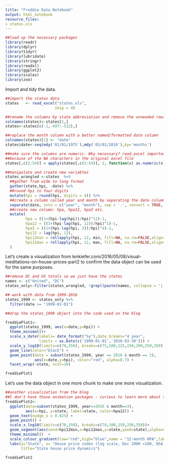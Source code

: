 ```yaml
---
title: "Freddie Data Notebook"
output: html_notebook
resource_files:
- states.xls
---
```



```r
##load up the necessary packages
library(readr)
library(dplyr)
library(tidyr)
library(lubridate)
library(stringr)
library(readxl)
library(ggplot2)
library(scales)
library(zoo)
```

Import and tidy the data.

```r
##import the states data
states   <- read_excel("states.xls", 
                      skip = 4)

##rename the columns by state abbreviation and remove the unneeded rows at the bottom
colnames(states)<-states[1,]
states<-states[c(-1,-497:-512),]

##replace the month column with a better named/formatted date column
colnames(states)[1] <- "date"
states$date<-seq(mdy('01/01/1975'),mdy('03/01/2016'),by='months')

##make sure the columns are numeric. Why necessary? read_excel imported the data as characters
##because of the NA characters in the original excel file
states[,c(2:54)] = apply(states[,c(2:54)], 2, function(x) as.numeric(x))

##manipulate and create new variables
states_wrangled <-states  %>% 
  ##gather from wide to long format 
  gather(state,hpi, -date) %>%
  ##round hpi to four digits
  mutate(hpi = round(hpi, digits = 4)) %>%
  ##create a column called year and month by separating the date column
  separate(date, into = c("year", "month"), sep = '-', convert = TRUE, remove = FALSE) %>% 
  ##create new column: hpa, hpa12, hpa3 etc.
  mutate(
         hpa = ((1+(hpi-lag(hpi))/hpi)^12)-1, 
         hpa12 = ((1+(hpi-lag(hpi, 12))/hpi)^1)-1, 
         hpa3 = ((1+(hpi-lag(hpi, 3))/hpi)^4)-1,
         hpi12 = lag(hpi, 12), 
         hpi12min = rollapply(hpi, 12, min, fill=NA, na.rm=FALSE,align='right'),
         hpi12max = rollapply(hpi, 12, max, fill=NA, na.rm=FALSE,align='right')
  ) 

```


Let's create a visualization from lenkiefer.com/2016/05/08/visual-meditations-on-house-prices-part2
to confirm the data object can be used for the same purposes.

```r
##remove DC and US totals so we just have the states
names <- c("United", "DC")
states_only<-filter(states_wrangled, !grepl(paste(names, collapse = '|'), state)) 

## work with data from 1999-2016
states_1999 <- states_only %>%
  filter(date >= "1999-01-01")

##drop the states_1999 object into the code used on the blog

freddiePlot1<-
  ggplot(states_1999, aes(x=date,y=hpi)) +
  theme_minimal()+
  scale_x_date(labels= date_format("%y"),date_breaks="4 year",
               limits = as.Date(c('1999-01-01','2016-03-30'))) +
  scale_y_log10(limits=c(70,350), breaks=c(75,100,125,150,200,250,350)) +
  geom_line(color="black") + 
  geom_point(data = subset(states_1999, year == 2016 & month == 3), 
             aes(x=date,y=hpi), color="red", alpha=0.7) +
  facet_wrap(~state, ncol=10)

freddiePlot1
```

Let's use the data object in one more chunk to make one more visualization.

```r
##another visualization from the blog
##I don't have those animation packages - curious to learn more about them!
freddiePlot2<-
  ggplot(data=subset(states_1999, year==2016 & month==3), 
         aes(x=hpi, y=state, label=state, color=hpa12)) +
  geom_text(nudge_x = 0.025) +
  geom_point() +
  scale_x_log10(limits=c(70,350), breaks=c(70,100,150,250,350))+
  geom_segment(aes(xend=hpi12min,x=hpi12max,y=state,yend=state),alpha=0.7)+
  theme_minimal()  +
  scale_colour_gradient(low="red",high="blue",name = "12-month HPA",labels = percent) +
  labs(y="State", x= "House price index (log scale, Dec 2000 =100, NSA)",
       title="State house price dynamics")

freddiePlot2
```
